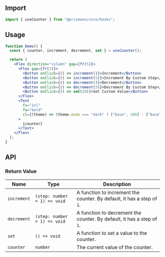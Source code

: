 ## Import

```js
import { useCounter } from "@prismane/core/hooks";
```

## Usage

```jsx
function Demo() {
  const { counter, increment, decrement, set } = useCounter();

  return (
    <Flex direction="column" gap={fr(5)}>
      <Flex gap={fr(2)}>
        <Button onClick={() => increment()}>Increment</Button>
        <Button onClick={() => increment(5)}>Increment By Custom Step</Button>
        <Button onClick={() => decrement()}>Decrement</Button>
        <Button onClick={() => decrement(5)}>Decrement By Custom Step</Button>
        <Button onClick={() => set(20)}>Set Custom Value</Button>
      </Flex>
      <Text
        fs="2xl"
        fw="bold"
        cl={(theme) => (theme.mode === "dark" ? ["base", 200] : ["base", 700])}
      >
        {counter}
      </Text>
    </Flex>
  );
}
```

## API

### Return Value

| Name        | Type                         | Description                                                            |
| ----------- | ---------------------------- | ---------------------------------------------------------------------- |
| `increment` | `(step: number = 1) => void` | A function to increment the counter. By default, it has a step of `1`. |
| `decrement` | `(step: number = 1) => void` | A function to decrement the counter. By default, it has a step of `1`. |
| `set`       | `() => void`                 | A function to set a value to the counter.                              |
| `counter`   | `number`                     | The current value of the counter.                                      |
